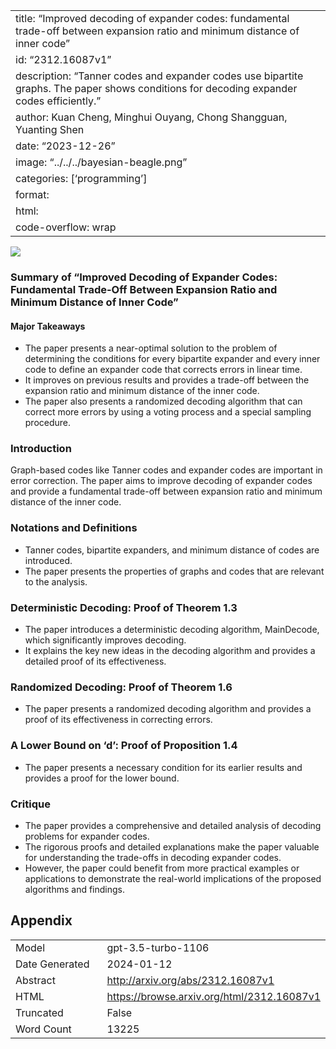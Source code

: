 
---
title: "Improved decoding of expander codes: fundamental trade-off between expansion ratio and minimum distance of inner code"
id: "2312.16087v1"
description: "Tanner codes and expander codes use bipartite graphs. The paper shows conditions for decoding expander codes efficiently."
author: Kuan Cheng, Minghui Ouyang, Chong Shangguan, Yuanting Shen
date: "2023-12-26"
image: "../../../bayesian-beagle.png"
categories: ['programming']
format:
  html:
    code-overflow: wrap
---

![](None)

### Summary of "Improved Decoding of Expander Codes: Fundamental Trade-Off Between Expansion Ratio and Minimum Distance of Inner Code"

#### Major Takeaways
- The paper presents a near-optimal solution to the problem of determining the conditions for every bipartite expander and every inner code to define an expander code that corrects errors in linear time.
- It improves on previous results and provides a trade-off between the expansion ratio and minimum distance of the inner code.
- The paper also presents a randomized decoding algorithm that can correct more errors by using a voting process and a special sampling procedure.

### Introduction
Graph-based codes like Tanner codes and expander codes are important in error correction. The paper aims to improve decoding of expander codes and provide a fundamental trade-off between expansion ratio and minimum distance of the inner code.

### Notations and Definitions
- Tanner codes, bipartite expanders, and minimum distance of codes are introduced.
- The paper presents the properties of graphs and codes that are relevant to the analysis.

### Deterministic Decoding: Proof of Theorem 1.3
- The paper introduces a deterministic decoding algorithm, MainDecode, which significantly improves decoding.
- It explains the key new ideas in the decoding algorithm and provides a detailed proof of its effectiveness.

### Randomized Decoding: Proof of Theorem 1.6
- The paper presents a randomized decoding algorithm and provides a proof of its effectiveness in correcting errors.

### A Lower Bound on 'd': Proof of Proposition 1.4
- The paper presents a necessary condition for its earlier results and provides a proof for the lower bound.

### Critique
- The paper provides a comprehensive and detailed analysis of decoding problems for expander codes.
- The rigorous proofs and detailed explanations make the paper valuable for understanding the trade-offs in decoding expander codes.
- However, the paper could benefit from more practical examples or applications to demonstrate the real-world implications of the proposed algorithms and findings.

## Appendix

|          |          |
|----------|----------|
| Model     | gpt-3.5-turbo-1106       |
| Date Generated     | 2024-01-12       |
| Abstract | [http://arxiv.org/abs/2312.16087v1](http://arxiv.org/abs/2312.16087v1)        |
| HTML     | [https://browse.arxiv.org/html/2312.16087v1](https://browse.arxiv.org/html/2312.16087v1)       |
| Truncated       | False       |
| Word Count       | 13225       |